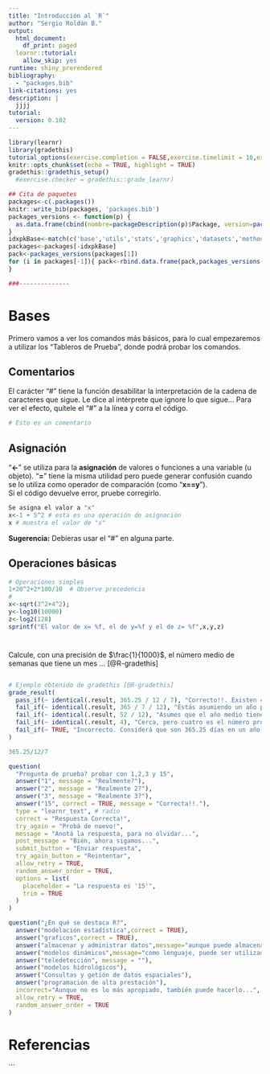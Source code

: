 ```yaml
---
title: "Introducción al `R`"
author: "Sergio Roldán B."
output:
  html_document:
    df_print: paged
  learnr::tutorial:
    allow_skip: yes
runtime: shiny_prerendered 
bibliography:
  - "packages.bib"
link-citations: yes
description: |
  jjjj
tutorial:
  version: 0.102
---
```


```r
library(learnr)
library(gradethis)
tutorial_options(exercise.completion = FALSE,exercise.timelimit = 10,exercise.eval=TRUE)
knitr::opts_chunk$set(echo = TRUE, highlight = TRUE) 
gradethis::gradethis_setup()
  #exercise.checker = gradethis::grade_learnr)

## Cita de paquetes  
packages<-c(.packages())
knitr::write_bib(packages, 'packages.bib')
packages_versions <- function(p) {
  as.data.frame(cbind(nombre=packageDescription(p)$Package, version=packageDescription(p)$Version,cita=paste('@R',packageDescription(p)$Package,sep='-')))
}
idxpkBase<-match(c('base','utils','stats','graphics','datasets','methods','grDevices'),packages)
packages<-packages[-idxpkBase]
pack<-packages_versions(packages[1])
for (i in packages[-1]){ pack<-rbind.data.frame(pack,packages_versions(i))
}

###--------------
```

# Bases {data-progressive=TRUE}
Primero vamos a ver los comandos más básicos, para lo cual empezaremos a utilizar los "Tableros de Prueba", donde podrá probar los comandos.   

## Comentarios  
El carácter "#" tiene la función desabilitar la interpretación de la cadena de caracteres que sigue. Le dice al intérprete que ignore lo que sigue... 
Para ver el efecto, quítele el "#" a la línea y corra el código.  
```r
# Esto es un comentario 

```
## Asignación  
"__<-__" se utiliza para la __asignación__ de valores o funciones a una variable (u objeto). "__=__" tiene la misma utilidad pero puede generar confusión cuando se lo utiliza como operador de comparación (como "__x==y__").   
Si el código devuelve error, pruebe corregirlo.  
```r
Se asigna el valor a "x"
x<-1 + 5^2 # esta es una operación de asignación
x # muestra el valor de "x"  
```  
<div id="asignacion-hint">
**Sugerencia:** Debieras usar el "#" en alguna parte.
</div>

## Operaciones básicas  
```r
# Operaciones simples  
1+20^2+2*100/10  # Observe precedencia  
#  
x<-sqrt(3^2+4^2);  
y<-log10(10000)  
z<-log2(128)   
sprintf("El valor de x= %f, el de y=%f y el de z= %f",x,y,z)  
```



#
Calcule, con una precisión de $\frac{1}{1000}$, el número medio de semanas que tiene un mes ... [@R-gradethis]  
```r

```

```r
# Ejemplo obtenido de gradethis [@R-gradethis]
grade_result(
  pass_if(~ identical(.result, 365.25 / 12 / 7), "Correcto!!. Existen 4.348214 semanas en un mes promedio."),
  fail_if(~ identical(.result, 365 / 7 / 12), "Estás asumiendo un año promedio de 365 días? Debido a los años bisiestos, el promedio de días que tiene un año, actualmente es de 365.25 días."),
  fail_if(~ identical(.result, 52 / 12), "Asumes que el año medio tiene 52 semanas? Actualmente tiene un poco más, porque  52 * 7 sólo son 364 días."),
  fail_if(~ identical(.result, 4), "Cerca, pero cuatro es el número promedio de semanas en un mes."),
  fail_if(~ TRUE, "Incorrecto. Considerá que son 365.25 días en un año promedio, 12 meses en un año y 7 días en la semana.")
)
```

```r
365.25/12/7
```


```r
question(
  "Pregunta de prueba? probar con 1,2,3 y 15",
  answer("1", message = "Realmente?"),
  answer("2", message = "Realmente 2?"),
  answer("3", message = "Realmente 3?"),
  answer("15", correct = TRUE, message = "Correcta!!."),
  type = "learnr_text", # radio
  correct = "Respuesta Correcta!",
  try_again = "Probá de nuevo!",
  message = "Anotá la respuesta, para no olvidar...",
  post_message = "Bién, ahora sigamos...",
  submit_button = "Enviar respuesta",
  try_again_button = "Reintentar",
  allow_retry = TRUE,
  random_answer_order = TRUE,
  options = list(
    placeholder = "La respuesta es '15'",
    trim = TRUE
  )
)

``` 

```r
question("¿En qué se destaca R?",
  answer("modelación estadística",correct = TRUE),
  answer("graficos",correct = TRUE),
  answer("almacenar y administrar datos",message="aunque puede almacenar datos y existen librerías que nos ayudan a gestinar los datos(como dplyr, tidy), los motores de bases de datos (como PostGreSQL,MySQL y SQLite) lo hacen mejor"),
  answer("modelos dinámicos",message="como lenguaje, puede ser utilizado, pero requiere escribir mucho código"),
  answer("teledetección", message = ""),
  answer("modelos hidrológicos"),
  answer("Consultas y getión de datos espaciales"),
  answer("programación de alta prestación"),
  incorrect="Aunque no es lo más apropiado, también puede hacerlo...",
  allow_retry = TRUE,
  random_answer_order = TRUE
)
```  
# Referencias  

```

